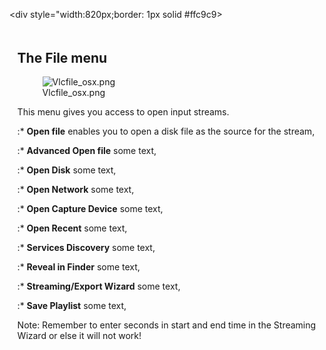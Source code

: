 <div style="width:820px;border: 1px solid #ffc9c9>
{{vlc_MacOS_toc}}
<div style="padding: .4em .9em .9em">

== The File menu ==

[[Image:Vlcfile_osx.png]]

This menu gives you access to open input streams.

:* '''Open file''' enables you to open a disk file as the source for the stream,
:* '''Advanced Open file''' some text,
:* '''Open Disk''' some text,
:* '''Open Network''' some text,
:* '''Open Capture Device''' some text,
:* '''Open Recent''' some text,
:* '''Services Discovery''' some text,
:* '''Reveal in Finder''' some text,
:* '''Streaming/Export Wizard''' some text,
:* '''Save Playlist''' some text,

Note: Remember to enter seconds in start and end time in the Streaming Wizard or else it will not work!